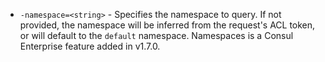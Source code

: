 - `-namespace=<string>` - Specifies the namespace to query. If not provided, the namespace will be inferred from the request's ACL token, or will default to the `default` namespace. Namespaces is a Consul Enterprise feature added in v1.7.0.
